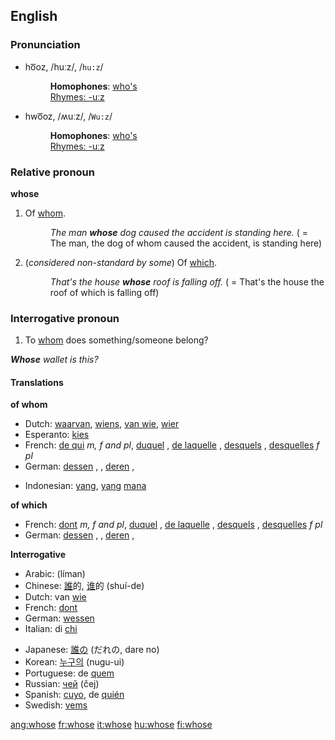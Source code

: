 ==English==

{{rank|woman|want|home|234|whose|words|given|hands}}

===Pronunciation===
*ho͞oz, /huːz/, /<tt>hu:z</tt>/
*:'''Homophones''': [[who's]]
*:[[Rhymes:English:-uːz|Rhymes: -uːz]]
*hwo͞oz, /ʍuːz/, /<tt>Wu:z</tt>/
*:'''Homophones''': [[who's]]
*:[[Rhymes:English:-uːz|Rhymes: -uːz]]

===Relative pronoun===
'''whose'''

#Of [[whom]].
#:''The man '''whose''' dog caused the accident is standing here.'' ( = The man, the dog of whom caused the accident, is standing here)
#(''considered non-standard by some'') Of [[which]].
#:''That's the house '''whose''' roof is falling off.'' ( = That's the house the roof of which is falling off)

===Interrogative pronoun===
#To [[whom]] does something/someone belong?
'' '''Whose''' wallet is this?''


====Translations====

'''of whom'''
{{top}}
*Dutch: [[waarvan]], [[wiens]], [[van wie]], [[wier]]
*Esperanto: [[kies]]
*French: [[de qui]] ''m, f and pl'', [[duquel]] {{m}}, [[de laquelle]] {{f}}, [[desquels]] {{p}}, [[desquelles]] ''f pl''
*German: [[dessen]] {{m}}, {{n}}, [[deren]] {{f}}, {{p}}
{{mid}}
*Indonesian: [[yang]], [[yang]] [[mana]]
{{bottom}}

'''of which'''
{{top}}
*French: [[dont]] ''m, f and pl'', [[duquel]] {{m}}, [[de laquelle]] {{f}}, [[desquels]] {{p}}, [[desquelles]] ''f pl''
*German: [[dessen]] {{m}}, {{n}}, [[deren]] {{f}}, {{p}}
{{mid}}
{{bottom}}


'''Interrogative'''
{{top}}
*Arabic: {{ARchar|[[لمن]]}} (líman)
*Chinese: [[誰]]的, [[谁]]的 (shuí-de)
*Dutch: van [[wie]]
*French: [[dont]]
*German: [[wessen]]
*Italian: di [[chi]]
{{mid}}
*Japanese: [[誰]]の (だれの, dare no)
*Korean: [[누구의]] (nugu-ui)
*Portuguese: de [[quem]]
*Russian: [[чей]] (čej)
*Spanish: [[cuyo]], de [[quién]]
*Swedish: [[vems]]
{{bottom}}

<!--This is not a contraction! This category does not belong here. Paul G - 2005-05-11
[[Category:English contractions]]
-->

[[ang:whose]]
[[fr:whose]]
[[it:whose]]
[[hu:whose]]
[[fi:whose]]